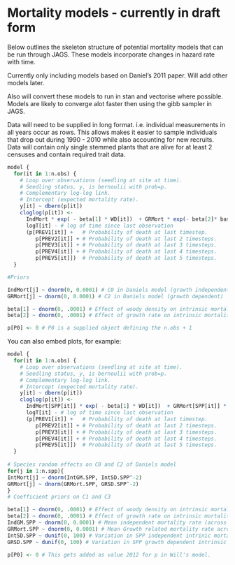 Mortality models - currently in draft form
========================================================

Below outlines the skeleton structure of potential mortality
models that can be run through JAGS.
These models incorporate changes in hazard rate with time.

Currently only including models based on Daniel's 2011 paper.
Will add other models later.

Also will convert these models to run in stan and 
vectorise where possible.
Models are likely to converge alot faster then using
the gibb sampler in JAGS.

Data will need to be supplied in long format.
i.e. individual measurements in all years occur as rows.
This allows makes it easier to sample individuals that
drop out during 1990 - 2010 while also accounting for new 
recruits. Data will contain only single stemmed plants that
are alive for at least 2 censuses and contain required trait data.

```r
model {
  for(it in 1:n.obs) {
    # Loop over observations (seedling at site at time).
    # Seedling status, y, is bernoulii with prob=p.
    # Complementary log-log link.
    # Intercept (expected mortality rate).
    y[it] ~ dbern(p[it])
    cloglog(p[it]) <-
      IndMort * exp( - beta[1] * WD[it])  + GRMort * exp(- beta[2]* basal.rgr[it])) +
      logT[it] - # log of time since last observation
      (p[PREV1[it]] +   # Probability of death at last timestep.
         p[PREV2[it]] + # Probability of death at last 2 timesteps.
         p[PREV3[it]] + # Probability of death at last 3 timesteps.
         p[PREV4[it]] + # Probability of death at last 4 timesteps.
         p[PREV5[it]])  # Probability of death at last 5 timesteps.
  }

#Priors

IndMort[j] ~ dnorm(0, 0.0001) # C0 in Daniels model (growth independent)
GRMort[j] ~ dnorm(0, 0.0001) # C2 in Daniels model (growth dependent)

beta[1] ~ dnorm(0, .0001) # Effect of woody density on intrinsic mortality (c1)
beta[2] ~ dnorm(0, .0001) # Effect of growth rate on intrinsic mortality (c3)

p[P0] <- 0 # P0 is a supplied object defining the n.obs + 1
```

You can also embed plots, for example:

```r
model {
  for(it in 1:n.obs) {
    # Loop over observations (seedling at site at time).
    # Seedling status, y, is bernoulii with prob=p.
    # Complementary log-log link.
    # Intercept (expected mortality rate).
    y[it] ~ dbern(p[it])
    cloglog(p[it]) <-
      IndMort[SPP[it]] * exp( - beta[1] * WD[it])  + GRMort[SPP[it]] * exp(- beta[2]* basal.rgr[it])) +
      logT[it] - # log of time since last observation
      (p[PREV1[it]] +   # Probability of death at last timestep.
         p[PREV2[it]] + # Probability of death at last 2 timesteps.
         p[PREV3[it]] + # Probability of death at last 3 timesteps.
         p[PREV4[it]] + # Probability of death at last 4 timesteps.
         p[PREV5[it]])  # Probability of death at last 5 timesteps.
  }
    
# Species random effects on C0 and C2 of Daniels model
for(j in 1:n.spp){
IntMort[j] ~ dnorm(IntGM.SPP, IntSD.SPP^-2)
GRMort[j] ~ dnorm(GRMort.SPP, GRSD.SPP^-2)
}
# Coefficient priors on C1 and C3

beta[1] ~ dnorm(0, .0001) # Effect of woody density on intrinsic mortality (C1)
beta[2] ~ dnorm(0, .0001) # Effect of growth rate on intrinsic mortality (C3)
IndGM.SPP ~ dnorm(0, 0.0001) # Mean independent mortality rate (across species)
GRMort.SPP ~ dnorm(0, 0.0001) # Mean Growth related mortality rate across species
IntSD.SPP ~ dunif(0, 100) # Variation in SPP independent intrinic mortality rate
GRSD.SPP ~ dunif(0, 100) # Variation in SPP growth dependent intrinsic rate

p[P0] <- 0 # This gets added as value 2012 for p in Will's model.

```